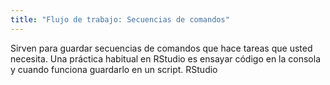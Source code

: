 ```yaml
---
title: "Flujo de trabajo: Secuencias de comandos"
---
```


Sirven para guardar secuencias de comandos que hace tareas que usted necesita. Una práctica habitual en RStudio es ensayar código en la consola y cuando funciona guardarlo en un script. RStudio 
